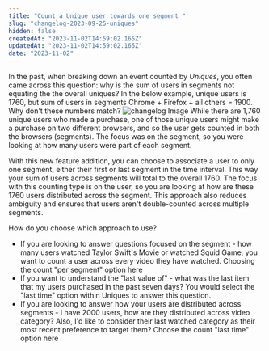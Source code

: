 ```yaml
---
title: "Count a Unique user towards one segment "
slug: "changelog-2023-09-25-uniques"
hidden: false
createdAt: "2023-11-02T14:59:02.165Z"
updatedAt: "2023-11-02T14:59:02.165Z"
date: "2023-11-02"
---
```

In the past, when breaking down an event counted by *Uniques*, you often came across this question: why is the sum of users in segments not equating the the overall uniques? 
In the below example, unique users is 1760, but sum of users in segments Chrome + Firefox + all others = 1900. Why don't these numbers match?
![changelog Image](/changelog/uniquescount.png)
While there are 1,760 unique users who made a purchase, one of those unique users might make a purchase on two different browsers, and so the user gets counted in both the browsers (segments). The focus was on the segment, so you were looking at how many users were part of each segment.

With this new feature addition, you can choose to associate a user to only one segment, either their first or last segment in the time interval. This way your sum of users across segments will total to the overall 1760. The focus with this counting type is on the user, so you are looking at how are these 1760 users distributed across the segment. This approach also reduces ambiguity and ensures that users aren't double-counted across multiple segments.

How do you choose which approach to use? 
- If you are looking to answer questions focused on the segment - how many users watched Taylor Swift's Movie or watched Squid Game, you want to count a user across every video they have watched. Choosing the count "per segment" option here
- If you want to understand the "last value of" - what was the last item that my users purchased in the past seven days? You would select the "last time" option within Uniques to answer this question.
- If you are looking to answer how your users are distributed across segments - I have 2000 users, how are they distributed across video category? Also, I'd like to consider their last watched category as their most recent preference to target them? Choose the count "last time" option here
